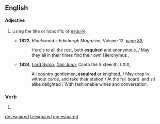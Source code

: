 ==English==

====Adjective====
{{en-adj|-}}

# {{context|dated|lang=en}} Using the title or honorific of [[esquire]].
#* '''1822''', ''Blackwood's Edinburgh Magazine'', Volume 12, [http://books.google.com/books?id=fIlIAAAAYAAJ&pg=PA83&dq=%22esquiring|esquired%22&hl=en&ei=e-5oTriaA6qkiAfEwP3xCw&sa=X&oi=book_result&ct=result&resnum=4&ved=0CDcQ6AEwAzge#v=onepage&q=%22esquiring|esquired%22&f=false page 83],
#*: Here's to all the rest, both '''esquired''' and anonymous, / May they all in their times find their own Hieronymus ;
#* '''1824''', [[w:Lord Byron|Lord Byron]], ''[[s:Don Juan (Byron)/Canto the Sixteenth|Don Juan]]'', Canto the Sixteenth, LXIX,
#*: All country gentlemen, '''esquired''' or knighted, / May drop in without cards, and take their station / At the full board, and sit alike delighted / With fashionable wines and conversation;

===Verb===
{{head|en|verb form}}

# {{en-past of|esquire}}

[[de:esquired]]
[[fr:esquired]]
[[mg:esquired]]